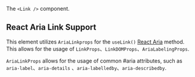 The `<Link />` component.

## React Aria Link Support

This element utilizes `AriaLinkprops` for the `useLink()` [React Aria](https://react-spectrum.adobe.com/react-aria/useLink.html) method.
This allows for the usage of `LinkProps`、`LinkDOMProps`、`AriaLabelingProps`.

`AriaLinkProps` allows for the usage of common #aria attributes, such as `aria-label`、`aria-details` 、`aria-labelledby`、`aria-describedby`.